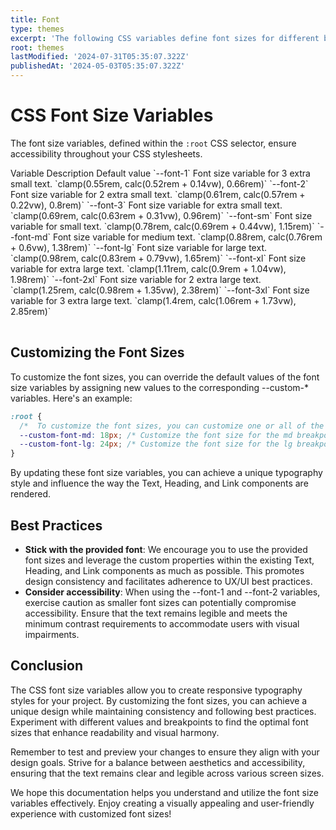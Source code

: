 ```yaml
---
title: Font
type: themes
excerpt: 'The following CSS variables define font sizes for different breakpoints. These variables are responsive and adjust dynamically based on the viewport size. If you prefer different font sizes for your project, you can customize these values according to your needs.'
root: themes
lastModified: '2024-07-31T05:35:07.322Z'
publishedAt: '2024-05-03T05:35:07.322Z'
---
```


# CSS Font Size Variables

The font size variables, defined within the `:root` CSS selector, ensure accessibility throughout your CSS stylesheets.

<Alert
  color="w"
  title="Caution"
  variant="soft"
  message="Customizing spacing using the `--S*` variables may impact the responsive layout. Default values utilize the `clamp` function to adapt spacing based on viewport size, maintaining proportions and alignment. Modifying these values might result in spacing inconsistencies."
/>

<Table>
  <TableRow type="head">
    <TableColumn as="th">Variable</TableColumn>
    <TableColumn as="th">Description</TableColumn>
    <TableColumn as="th">Default value</TableColumn>
  </TableRow>
  <TableRow>
    <TableColumn>`--font-1`</TableColumn>
    <TableColumn>Font size variable for 3 extra small text.</TableColumn>
    <TableColumn>`clamp(0.55rem, calc(0.52rem + 0.14vw), 0.66rem)`</TableColumn>
  </TableRow>
  <TableRow>
    <TableColumn>`--font-2`</TableColumn>
    <TableColumn>Font size variable for 2 extra small text.</TableColumn>
    <TableColumn>`clamp(0.61rem, calc(0.57rem + 0.22vw), 0.8rem)`</TableColumn>
  </TableRow>
  <TableRow>
    <TableColumn>`--font-3`</TableColumn>
    <TableColumn>Font size variable for extra small text.</TableColumn>
    <TableColumn>`clamp(0.69rem, calc(0.63rem + 0.31vw), 0.96rem)`</TableColumn>
  </TableRow>
  <TableRow>
    <TableColumn>`--font-sm`</TableColumn>
    <TableColumn>Font size variable for small text.</TableColumn>
    <TableColumn>`clamp(0.78rem, calc(0.69rem + 0.44vw), 1.15rem)`</TableColumn>
  </TableRow>
  <TableRow>
    <TableColumn>`--font-md`</TableColumn>
    <TableColumn>Font size variable for medium text.</TableColumn>
    <TableColumn>`clamp(0.88rem, calc(0.76rem + 0.6vw), 1.38rem)`</TableColumn>
  </TableRow>
  <TableRow>
    <TableColumn>`--font-lg`</TableColumn>
    <TableColumn>Font size variable for large text.</TableColumn>
    <TableColumn>`clamp(0.98rem, calc(0.83rem + 0.79vw), 1.65rem)`</TableColumn>
  </TableRow>
  <TableRow>
    <TableColumn>`--font-xl`</TableColumn>
    <TableColumn>Font size variable for extra large text.</TableColumn>
    <TableColumn>`clamp(1.11rem, calc(0.9rem + 1.04vw), 1.98rem)`</TableColumn>
  </TableRow>
  <TableRow>
    <TableColumn>`--font-2xl`</TableColumn>
    <TableColumn>Font size variable for 2 extra large text.</TableColumn>
    <TableColumn>`clamp(1.25rem, calc(0.98rem + 1.35vw), 2.38rem)`</TableColumn>
  </TableRow>
  <TableRow>
    <TableColumn>`--font-3xl`</TableColumn>
    <TableColumn>Font size variable for 3 extra large text.</TableColumn>
    <TableColumn>`clamp(1.4rem, calc(1.06rem + 1.73vw), 2.85rem)`</TableColumn>
  </TableRow>
</Table>

## Customizing the Font Sizes

To customize the font sizes, you can override the default values of the font size variables by assigning new values to the corresponding --custom-\* variables. Here's an example:

```css showLineNumbers title="themes.css"
:root {
  /*  To customize the font sizes, you can customize one or all of the custom variables by assigning new values to them. */
  --custom-font-md: 18px; /* Customize the font size for the md breakpoint */
  --custom-font-lg: 24px; /* Customize the font size for the lg breakpoint */
}
```

By updating these font size variables, you can achieve a unique typography style and influence the way the Text, Heading, and Link components are rendered.

## Best Practices

- **Stick with the provided font**: We encourage you to use the provided font sizes and leverage the custom properties within the existing Text, Heading, and Link components as much as possible. This promotes design consistency and facilitates adherence to UX/UI best practices.
- **Consider accessibility**: When using the --font-1 and --font-2 variables, exercise caution as smaller font sizes can potentially compromise accessibility. Ensure that the text remains legible and meets the minimum contrast requirements to accommodate users with visual impairments.

## Conclusion

The CSS font size variables allow you to create responsive typography styles for your project. By customizing the font sizes, you can achieve a unique design while maintaining consistency and following best practices. Experiment with different values and breakpoints to find the optimal font sizes that enhance readability and visual harmony.

Remember to test and preview your changes to ensure they align with your design goals. Strive for a balance between aesthetics and accessibility, ensuring that the text remains clear and legible across various screen sizes.

We hope this documentation helps you understand and utilize the font size variables effectively. Enjoy creating a visually appealing and user-friendly experience with customized font sizes!

